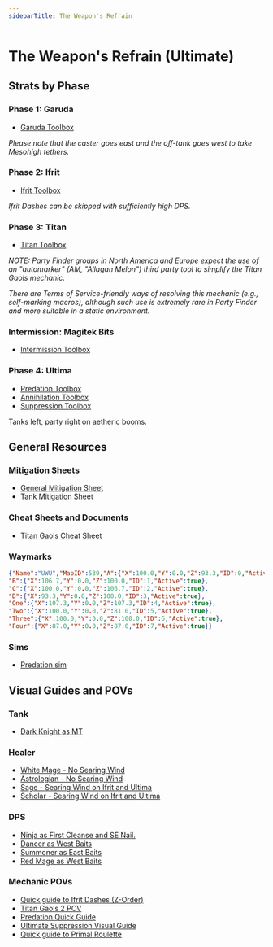```yaml
---
sidebarTitle: The Weapon's Refrain
---
```

# The Weapon's Refrain (Ultimate)
## Strats by Phase
### Phase 1: Garuda
- [Garuda Toolbox](https://ff14.toolboxgaming.space/?id=359535529826261&preview=1)  

*Please note that the caster goes east and the off-tank goes west to take Mesohigh tethers.*  
### Phase 2: Ifrit
- [Ifrit Toolbox](https://ff14.toolboxgaming.space/?id=562530446784261&preview=1) 

*Ifrit Dashes can be skipped with sufficiently high DPS.*  
### Phase 3: Titan
- [Titan Toolbox](https://ff14.toolboxgaming.space/?id=463534803605261&preview=1)

*NOTE: Party Finder groups in North America and Europe expect the use of an "automarker" (AM, "Allagan Melon")
third party tool to simplify the Titan Gaols mechanic.*

*There are Terms of Service-friendly ways of resolving this mechanic (e.g., self-marking macros),
although such use is extremely rare in Party Finder and more suitable in a static environment.*
### Intermission: Magitek Bits
- [Intermission Toolbox](https://ff14.toolboxgaming.space/?id=430631425646261&preview=1)
### Phase 4: Ultima
- [Predation Toolbox ](https://ff14.toolboxgaming.space/?id=530635345646261&preview=1)
- [Annihilation Toolbox ](https://ff14.toolboxgaming.space/?id=930637786646261&preview=1)
- [Suppression Toolbox ](https://ff14.toolboxgaming.space/?id=830635036646261&preview=1)

Tanks left, party right on aetheric booms.
## General Resources
### Mitigation Sheets
- [General Mitigation Sheet](https://docs.google.com/spreadsheets/d/1V-FXFOW8pj87DtqT4KpKSbu3AZYI4diSjH1F-FyNt_o/edit?usp=sharing)
- [Tank Mitigation Sheet](https://docs.google.com/spreadsheets/d/13dpeUEBHFpLxX38gjC8oh1xEB4F7xBECI9BvycJEsfk/edit#gid=831820397)
### Cheat Sheets and Documents
- [Titan Gaols Cheat Sheet](https://github.com/naurffxiv/assets/blob/main/Toolbox%20Resources/UWU/TitanGaolsCheatSheet.png?raw=true)
### Waymarks
```json copy filename="UWU"
{"Name":"UWU","MapID":539,"A":{"X":100.0,"Y":0.0,"Z":93.3,"ID":0,"Active":true},
"B":{"X":106.7,"Y":0.0,"Z":100.0,"ID":1,"Active":true},
"C":{"X":100.0,"Y":0.0,"Z":106.7,"ID":2,"Active":true},
"D":{"X":93.3,"Y":0.0,"Z":100.0,"ID":3,"Active":true},
"One":{"X":107.3,"Y":0.0,"Z":107.3,"ID":4,"Active":true},
"Two":{"X":100.0,"Y":0.0,"Z":81.0,"ID":5,"Active":true},
"Three":{"X":100.0,"Y":0.0,"Z":100.0,"ID":6,"Active":true},
"Four":{"X":87.0,"Y":0.0,"Z":87.0,"ID":7,"Active":true}}
```
### Sims
- [Predation sim](https://drive.google.com/file/d/1GJ0PS_mzTZHvxi35qT-3m8_qu2NRN42A/view)
## Visual Guides and POVs
### Tank
- [Dark Knight as MT](<https://youtu.be/tbBEUF3ffeI>) 
### Healer
- [White Mage - No Searing Wind](<https://www.twitch.tv/videos/2153617369>)
- [Astrologian - No Searing Wind](<https://www.twitch.tv/videos/2153690827>)
- [Sage - Searing Wind on Ifrit and Ultima](<https://www.twitch.tv/videos/2153686831>) 
- [Scholar - Searing Wind on Ifrit and Ultima](<https://www.twitch.tv/videos/2153692504>)
### DPS
- [Ninja as First Cleanse and SE Nail.](<https://www.youtube.com/watch?v=XtDHObmvBy4>) 
- [Dancer as West Baits](<https://www.youtube.com/watch?v=CEUv-iv57H8>)
- [Summoner as East Baits](<https://www.youtube.com/watch?v=DS5HDRcJYaQ>) 
- [Red Mage as West Baits](<https://youtu.be/D1sciQSLxZY>) 
### **Mechanic POVs**
- [Quick guide to Ifrit Dashes (Z-Order)](https://youtu.be/pZ6FPoVkbRY) 
- [Titan Gaols 2 POV](<https://www.youtube.com/watch?v=vKtc2LnhOkw>)
- [Predation Quick Guide](<https://www.youtube.com/watch?v=d08-CA5zS1c>)
- [Ultimate Suppression Visual Guide](<https://www.youtube.com/watch?v=PSrbDnFtIJ0>)
- [Quick guide to Primal Roulette](https://youtu.be/CHbzuXPIi-4)